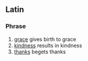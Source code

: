 ==Latin==

===Phrase===
{{head|la|phrase|head=[[gratia|grātia]] [[gratia|gratiam]] [[pario|parit]]}}

# [[grace]] gives birth to grace
# [[kindness]] results in kindness
# [[thanks]] begets thanks